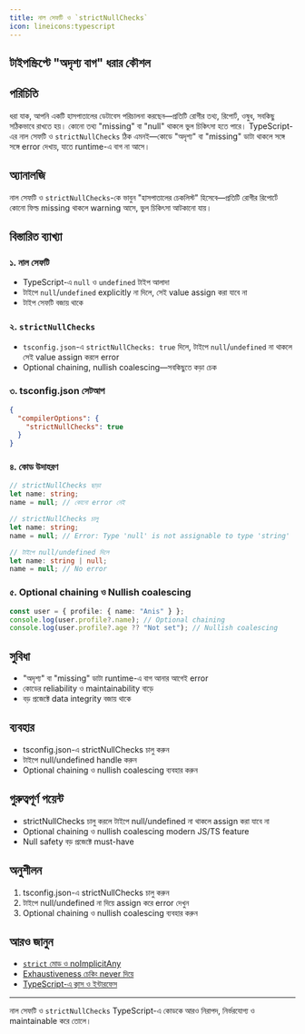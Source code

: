 ```yaml
---
title: নাল সেফটি ও `strictNullChecks`
icon: lineicons:typescript
---
```


## টাইপস্ক্রিপ্টে "অদৃশ্য বাগ" ধরার কৌশল

## পরিচিতি

ধরা যাক, আপনি একটি হাসপাতালের ডেটাবেস পরিচালনা করছেন—প্রতিটি রোগীর তথ্য, রিপোর্ট, ওষুধ, সবকিছু সঠিকভাবে রাখতে হয়। কোনো তথ্য "missing" বা "null" থাকলে ভুল চিকিৎসা হতে পারে। TypeScript-এর নাল সেফটি ও `strictNullChecks` ঠিক এমনই—কোডে "অদৃশ্য" বা "missing" ডাটা থাকলে সঙ্গে সঙ্গে error দেখায়, যাতে runtime-এ বাগ না আসে।

## অ্যানালজি

নাল সেফটি ও `strictNullChecks`-কে ভাবুন "হাসপাতালের চেকলিস্ট" হিসেবে—প্রতিটি রোগীর রিপোর্টে কোনো ফিল্ড missing থাকলে warning আসে, ভুল চিকিৎসা আটকানো যায়।

## বিস্তারিত ব্যাখ্যা

### ১. নাল সেফটি
- TypeScript-এ `null` ও `undefined` টাইপ আলাদা
- টাইপে `null`/`undefined` explicitly না দিলে, সেই value assign করা যাবে না
- টাইপ সেফটি বজায় থাকে

### ২. `strictNullChecks`
- `tsconfig.json`-এ `strictNullChecks: true` দিলে, টাইপে `null`/`undefined` না থাকলে সেই value assign করলে error
- Optional chaining, nullish coalescing—সবকিছুতে কড়া চেক

### ৩. tsconfig.json সেটআপ

```json
{
  "compilerOptions": {
    "strictNullChecks": true
  }
}
```

### ৪. কোড উদাহরণ

```typescript
// strictNullChecks ছাড়া
let name: string;
name = null; // কোনো error নেই

// strictNullChecks চালু
let name: string;
name = null; // Error: Type 'null' is not assignable to type 'string'

// টাইপে null/undefined দিলে
let name: string | null;
name = null; // No error
```

### ৫. Optional chaining ও Nullish coalescing

```typescript
const user = { profile: { name: "Anis" } };
console.log(user.profile?.name); // Optional chaining
console.log(user.profile?.age ?? "Not set"); // Nullish coalescing
```

## সুবিধা

- "অদৃশ্য" বা "missing" ডাটা runtime-এ বাগ আনার আগেই error
- কোডের reliability ও maintainability বাড়ে
- বড় প্রজেক্টে data integrity বজায় থাকে

## ব্যবহার

- tsconfig.json-এ strictNullChecks চালু করুন
- টাইপে null/undefined handle করুন
- Optional chaining ও nullish coalescing ব্যবহার করুন

## গুরুত্বপূর্ণ পয়েন্ট

- strictNullChecks চালু করলে টাইপে null/undefined না থাকলে assign করা যাবে না
- Optional chaining ও nullish coalescing modern JS/TS feature
- Null safety বড় প্রজেক্টে must-have

## অনুশীলন

1. tsconfig.json-এ strictNullChecks চালু করুন
2. টাইপে null/undefined না দিয়ে assign করে error দেখুন
3. Optional chaining ও nullish coalescing ব্যবহার করুন

## আরও জানুন
- [`strict` মোড ও noImplicitAny](/typescript/strict-mode)
- [Exhaustiveness চেকিং never দিয়ে](/typescript/exhaustiveness)
- [TypeScript-এ ক্লাস ও ইন্টারফেস](/typescript/classes)

---

নাল সেফটি ও `strictNullChecks` TypeScript-এ কোডকে আরও নিরাপদ, নির্ভরযোগ্য ও maintainable করে তোলে।
